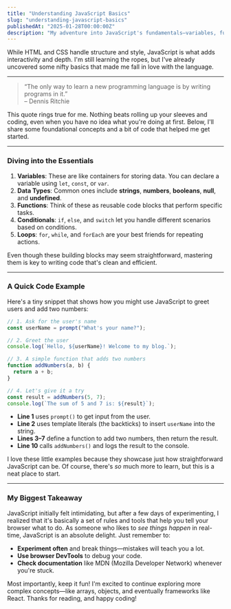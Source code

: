 ```yaml
---
title: "Understanding JavaScript Basics"
slug: "understanding-javascript-basics"
publishedAt: "2025-01-28T00:00:00Z"
description: "My adventure into JavaScript's fundamentals—variables, functions, loops, and more."
---
```


While HTML and CSS handle structure and style, JavaScript is what adds interactivity and depth. I'm still learning the ropes, but I've already uncovered some nifty basics that made me fall in love with the language.

<hr class="my-8 bg-neutral-200 dark:bg-neutral-700" />

> “The only way to learn a new programming language is by writing programs in it.”  
> – Dennis Ritchie

This quote rings true for me. Nothing beats rolling up your sleeves and coding, even when you have no idea what you're doing at first. Below, I'll share some foundational concepts and a bit of code that helped me get started.

<hr class="bg-neutral-200 dark:bg-neutral-700" />

### Diving into the Essentials

1. **Variables**: These are like containers for storing data. You can declare a variable using `let`, `const`, or `var`.
2. **Data Types**: Common ones include **strings**, **numbers**, **booleans**, **null**, and **undefined**.
3. **Functions**: Think of these as reusable code blocks that perform specific tasks.
4. **Conditionals**: `if`, `else`, and `switch` let you handle different scenarios based on conditions.
5. **Loops**: `for`, `while`, and `forEach` are your best friends for repeating actions.

Even though these building blocks may seem straightforward, mastering them is key to writing code that's clean and efficient.

<hr class="bg-neutral-200 dark:bg-neutral-700" />

### A Quick Code Example

Here's a tiny snippet that shows how you might use JavaScript to greet users and add two numbers:

```js
// 1. Ask for the user's name
const userName = prompt("What's your name?");

// 2. Greet the user
console.log(`Hello, ${userName}! Welcome to my blog.`);

// 3. A simple function that adds two numbers
function addNumbers(a, b) {
  return a + b;
}

// 4. Let's give it a try
const result = addNumbers(5, 7);
console.log(`The sum of 5 and 7 is: ${result}`);
```

- **Line 1** uses `prompt()` to get input from the user.
- **Line 2** uses template literals (the backticks) to insert `userName` into the string.
- **Lines 3–7** define a function to add two numbers, then return the result.
- **Line 10** calls `addNumbers()` and logs the result to the console.

I love these little examples because they showcase just how straightforward JavaScript can be. Of course, there's _so_ much more to learn, but this is a neat place to start.

<hr class="bg-neutral-200 dark:bg-neutral-700" />

### My Biggest Takeaway

JavaScript initially felt intimidating, but after a few days of experimenting, I realized that it's basically a set of rules and tools that help you tell your browser what to do. As someone who likes to _see things happen_ in real-time, JavaScript is an absolute delight. Just remember to:

- **Experiment often** and break things—mistakes will teach you a lot.
- **Use browser DevTools** to debug your code.
- **Check documentation** like MDN (Mozilla Developer Network) whenever you're stuck.

Most importantly, keep it fun! I'm excited to continue exploring more complex concepts—like arrays, objects, and eventually frameworks like React. Thanks for reading, and happy coding!
